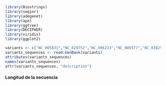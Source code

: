 
```r
library(Biostrings)
library(seqinr)
library(adegenet)
library(ape)
library(ggtree)
library(DECIPHER)
library(viridis)
library(ggplot2)

variants <- c("NC_005831","NC_028752","NC_006213","NC_006577","NC_038294","NC_009019","NC_009020","JX513256","KF963233","PP754087","NC_004718")
variants_sequences <- read.GenBank(variants)
attributes(variants_sequences)
names(variants_sequences)
attr(variants_sequences, "description")
```

#### Longitud de la secuencia
```r
```